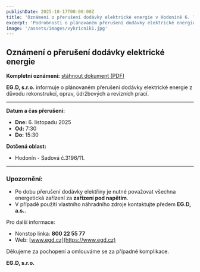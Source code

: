 ```yaml
---
publishDate: 2025-10-17T00:00:00Z
title: 'Oznámení o přerušení dodávky elektrické energie v Hodoníně 6. listopadu'
excerpt: 'Podrobnosti o plánovaném přerušení dodávky elektrické energie v Hodoníně dne 6. listopadu 2025'
image: '/assets/images/vykricnik1.jpg'
---
```


## Oznámení o přerušení dodávky elektrické energie

**Kompletní oznámení:** [stáhnout dokument (PDF)](/assets/files/obecne-dokumenty/eon_oznameni611.pdf)

**EG.D, s.r.o.** informuje o plánovaném přerušení dodávky elektrické energie z důvodu rekonstrukcí, oprav, údržbových a revizních prací.

---

**Datum a čas přerušení:**

- **Dne:** 6. listopadu 2025
- **Od:** 7:30
- **Do:** 15:30

**Dotčená oblast:**

- Hodonín - Sadová č.3196/11.

---

### Upozornění:

- Po dobu přerušení dodávky elektřiny je nutné považovat všechna energetická zařízení za **zařízení pod napětím**.
- V případě použití vlastního náhradního zdroje kontaktujte předem **EG.D, a.s.**.

Pro další informace:

- Nonstop linka: **800 22 55 77**
- Web: [www.egd.cz](https://www.egd.cz)

Děkujeme za pochopení a omlouváme se za případné komplikace.

**EG.D, s.r.o.**
